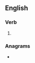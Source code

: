==English==

===Verb===
{{head|en|verb form}}

# {{en-past of|denizen}}

===Anagrams===
* {{anagrams|en|endenized}}